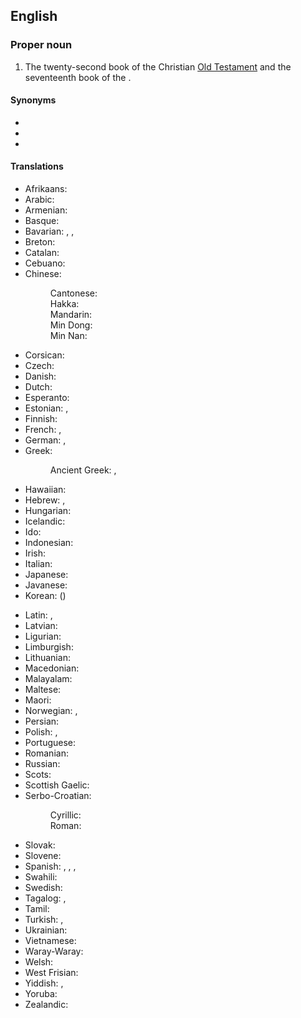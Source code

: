 {{book of the Bible|Song of Solomon}}

==English==

===Proper noun===
{{en-proper noun|head=[[song|Song]] of Songs}}

# {{lb|en|biblical}} The twenty-second book of the Christian [[Old Testament]] and the seventeenth book of the {{w|Hebrew Bible}}.

====Synonyms====
* {{l|en|Canticles}}
* {{l|en|Canticle of Canticles}}
* {{l|en|Song of Solomon}}

====Translations====
{{trans-top|book of the Bible}}
* Afrikaans: {{t+|af|Hooglied}}
* Arabic: {{t|ar|سِفْرُ نَشِيدِ الْأَنْشَادِ}}
* Armenian: {{t+|hy|Երգ երգոց}}
* Basque: {{t+|eu|Abestirik Ederrena}}
* Bavarian: {{t|bar|Hohes Liad}}, {{t|bar|Hoheliad}}, {{t|bar|Hoheliad vom Salomo}}
* Breton: {{t+|br|Kanenn ar C'hanennoù|m}}
* Catalan: {{t|ca|Càntic dels Càntics|m}}
* Cebuano: {{t|ceb|Awit sa mga Awit}}
* Chinese:
*: Cantonese: {{t|yue|雅歌|tr=ngaa5 go1|sc=Hani}}
*: Hakka: {{t|hak|雅歌|tr=Ngá-kô|sc=Hani}}
*: Mandarin: {{t+|cmn|雅歌|tr=Yǎgē|sc=Hani}}
*: Min Dong: {{t|cdo|雅歌書|tr=Ngā-gŏ-cṳ̆}}
*: Min Nan: {{t|nan|雅歌|tr=Ngá-ko|sc=Hani}}
* Corsican: {{t+|co|Càntico di Càntichi}}
* Czech: {{t|cs|Píseň písní|p}}
* Danish: {{t|da|Højsangen|n}}
* Dutch: {{t+|nl|Hooglied|n}}
* Esperanto: {{t|eo|Alta Kanto de Salomono}}
* Estonian: {{t+|et|Ülemlaul}}, {{t|et|Saalomoni ülemlaul}}
* Finnish: {{t+|fi|Laulujen laulu}}
* French: {{t|fr|Cantique de Solomon|m}}, {{t|fr|Cantique de Cantiques}}
* German: {{t|de|Hoheslied|n}}, {{t+|de|Hohelied}}
* Greek: {{t+|el|Άσμα Ασμάτων|n}}
*: Ancient Greek: {{t|grc|ᾎσμα τῶν ᾈσμάτων|n}}, {{t|grc|ᾀσμα ᾀσμάτων|n}}
* Hawaiian: {{t|haw|Mele A Solomona}}
* Hebrew: {{t+|he|שִׁיר הַשִּׁירִים|tr=Shir ha-Shirím|sc=Hebr}}, {{t|he|שִׁיר הַשִּׁירִים אֲשֶׁר לִשְׁלֹמֹה|tr=Shir ha-Shirím 'Ashér Lish'lomó|sc=Hebr}}
* Hungarian: {{t+|hu|Énekek éneke}}
* Icelandic: {{t+|is|Ljóðaljóðin|m}}
* Ido: {{t+|io|Kanto|m}}
* Indonesian: {{t|id|Kitab Kidung Agung}}
* Irish: {{t|ga|Laoi na Laoithe|f}}
* Italian: {{t+|it|Cantico dei Cantici|m}}
* Japanese: {{t|ja|雅歌|tr=がか, Gaka}}
* Javanese: {{t|jv|Kidung Agung}}
* Korean: {{t|ko|^아가}} ({{t+|ko|雅歌|sc=Hani}})
{{trans-mid}}
* Latin: {{t+|la|Canticum Canticorum|n}}, {{t|la|Canticum Solomonis|n}}
* Latvian: {{t|lv|Augstā Dziesma|m}}
* Ligurian: {{t|lij|Cantego di Canteghi}}
* Limburgish: {{t+|li|Hoegleed}}
* Lithuanian: {{t+|lt|Giesmių giesmė}}
* Macedonian: {{t|mk|Песна над песните|f}}
* Malayalam: {{t|ml|ഉത്തമഗീതം|tr=Uththmgīth'|sc=Mlym}}
* Maltese: {{t|mt|L-Għanja tal-Għanjiet}}
* Maori: {{t|mi|Waiata a Horomona}}
* Norwegian: {{t|no|Høgsongen|m}}, {{t+|no|Høysangen}}
* Persian: {{t|fa|غزل غزل‌های سلیمان|sc=fa-Arab}}
* Polish: {{t|pl|Pieśń nad pieśniami|f}}, {{t|pl|Pieśni nad Pieśniami|f}}
* Portuguese: {{t+|pt|Cântico dos Cânticos|m}}
* Romanian: {{t|ro|Cântarea Cântărilor}}
* Russian: {{t|ru|Песнь пе́сней Соломо́на}}
* Scots: {{t|sco|Sang o Sangs}}
* Scottish Gaelic: {{t+|gd|Dàn Sholaimh}}
* Serbo-Croatian:
*: Cyrillic: {{t|sh|Песма над песмама}}
*: Roman: {{t|sh|Pesma nad pesmama}}
* Slovak: {{t|sk|Pieseň piesní}}
* Slovene: {{t+|sl|Visoka pesem}}
* Spanish: {{t+|es|Cantar de los Cantares|m}}, {{t|es|Cantar de Salomón}}, {{t|es|Cantar de los Cantares de Salomón|m}}, {{t|es|Cantares|m-p}}
* Swahili: {{t+|sw|Wimbo Ulio Bora}}
* Swedish: {{t|sv|Höga Visan}}
* Tagalog: {{t|tl|Awit ng mga Awit}}, {{t+|tl|Ang Awit ni Solomon}}
* Tamil: {{t|ta|இனிமைமிகு பாடல்|tr=Inimaimiku Pāṭl|sc=Taml}}
* Turkish: {{t|tr|Ezgiler Ezgisi}}, {{t|tr|Süleyman'ın Ezgiler Ezgisi}}
* Ukrainian: {{t|uk|Пі́сня над пі́снями}}
* Vietnamese: {{t|vi|Sách Diễm ca}}
* Waray-Waray: {{t|war|Awit han mga Awit}}
* Welsh: {{t+|cy|Caniad Solomon}}
* West Frisian: {{t|fy|Heechliet|n}}
* Yiddish: {{t|yi|שיר־השירים|tr=Shir-Hashirem|m}}, {{t|yi|שיר השירים אשר לשלמה|tr=Shir Hashirem Asher Leshloyme|m}}
* Yoruba: {{t|yo|Orin Solomoni}}
* Zealandic: {{t|zea|'Oôglied}}
{{trans-bottom}}